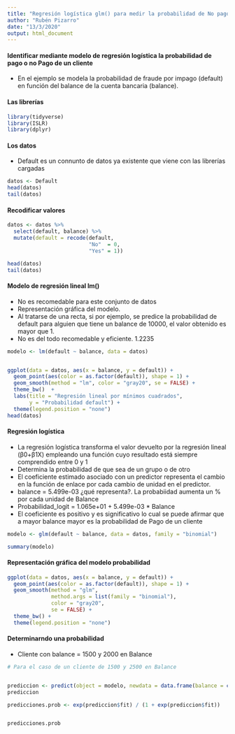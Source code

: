 ```yaml
---
title: "Regresión logística glm() para medir la probabilidad de No pago"
author: "Rubén Pizarro"
date: "13/3/2020"
output: html_document
---
```


#### Identificar mediante modelo de regresión logística la probabilidad de pago o no Pago de un cliente
* En el ejemplo se modela la probabilidad de fraude por impago (default) en función del balance de la cuenta bancaria (balance).

#### Las librerías
```r
library(tidyverse)
library(ISLR)
library(dplyr)
```


#### Los datos
* Default es un connunto de datos ya existente que viene con las librerías cargadas
```r
datos <- Default
head(datos)
tail(datos)

```

#### Recodificar valores
```r
datos <- datos %>%
  select(default, balance) %>%
  mutate(default = recode(default,
                          "No"  = 0,
                          "Yes" = 1))

head(datos)
tail(datos)
```

#### Modelo de regresión lineal lm()
* No es recomedable para este conjunto de datos
* Representación gráfica del modelo.
* Al tratarse de una recta, si por ejemplo, se predice la probabilidad de default para alguien
que tiene un balance de 10000, 
el valor obtenido es mayor que 1.
* No es del todo recomedable y eficiente. 1.2235
```r
modelo <- lm(default ~ balance, data = datos)


ggplot(data = datos, aes(x = balance, y = default)) +
  geom_point(aes(color = as.factor(default)), shape = 1) + 
  geom_smooth(method = "lm", color = "gray20", se = FALSE) +
  theme_bw()  +
  labs(title = "Regresión lineal por mínimos cuadrados",
       y = "Probabilidad default") +
  theme(legend.position = "none")
head(datos)
```


#### Regresión logística
* La regresión logística transforma el valor devuelto por la regresión lineal (β0+β1X) empleando una función cuyo resultado está siempre comprendido entre 0 y 1
* Determina la probabilidad de que sea de un grupo o de otro
* El coeficiente estimado asociado con un predictor representa el cambio en la función de enlace por cada cambio de unidad en el predictor.
* balance = 5.499e-03 ¿qué representa?. La probabiidad aumenta un % por cada unidad de Balance
* Probabilidad_logit = 1.065e+01  + 5.499e-03 * Balance
* El coeficiente es positivo y es significativo lo cual se puede afirmar que a mayor balance mayor es la probabilidad de Pago de un cliente

```r
modelo <- glm(default ~ balance, data = datos, family = "binomial")

summary(modelo)


```

#### Representación gráfica del modelo probabilidad
```r
ggplot(data = datos, aes(x = balance, y = default)) +
  geom_point(aes(color = as.factor(default)), shape = 1) + 
  geom_smooth(method = "glm",
              method.args = list(family = "binomial"),
              color = "gray20",
              se = FALSE) +
  theme_bw() +
  theme(legend.position = "none")
```


#### Determinarndo una probabilidad
* Cliente con balance = 1500 y 2000 en Balance
```r
# Para el caso de un cliente de 1500 y 2500 en Balance


prediccion <- predict(object = modelo, newdata = data.frame(balance = c(1500,2500)), se.fit = TRUE)
prediccion

predicciones.prob <- exp(prediccion$fit) / (1 + exp(prediccion$fit))


predicciones.prob
```

